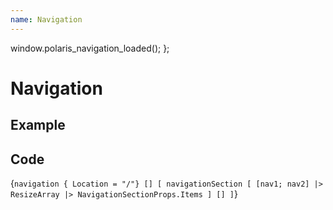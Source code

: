 ```yaml
---
name: Navigation
---
```



  window.polaris_navigation_loaded();
};


# Navigation

## Example

<div ref={load()} id="fable-polaris-navigation" className="fable-polaris-navigation"></div>

## Code

<SyntaxHighlighter language='fsharp' style={tomorrowNight}>{`
  navigation { Location = "/"} []
    [
        navigationSection
            [
                [nav1; nav2] |> ResizeArray |> NavigationSectionProps.Items
            ]
            []
    ]
`}</SyntaxHighlighter>

